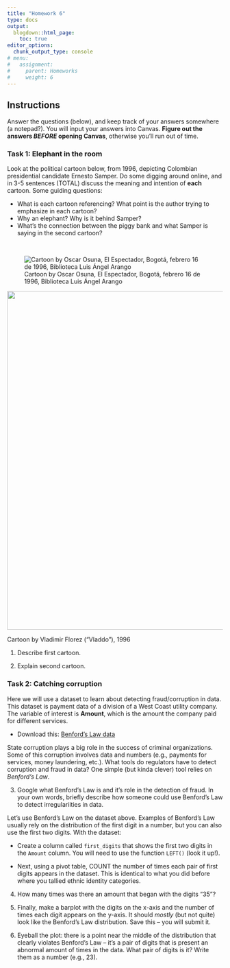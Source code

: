 ```yaml
---
title: "Homework 6"
type: docs
output:
  blogdown::html_page:
    toc: true
editor_options: 
  chunk_output_type: console
# menu:
#   assignment:
#     parent: Homeworks
#     weight: 6
---
```






## Instructions



Answer the questions (below), and keep track of your answers somewhere (a notepad?). You will input your answers into Canvas. **Figure out the answers *BEFORE* opening Canvas**, otherwise you'll run out of time. 




### Task 1: Elephant in the room


Look at the political cartoon below, from 1996, depicting Colombian presidential candidate Ernesto Samper. Do some digging around online, and in 3-5 sentences (TOTAL) discuss the meaning and intention of **each** cartoon. Some guiding questions:

- What is each cartoon referencing? What point is the author trying to emphasize in each cartoon?
- Why an elephant? Why is it behind Samper? 
- What's the connection between the piggy bank and what Samper is saying in the second cartoon?

\

![Cartoon by Oscar Osuna, El Espectador, Bogotá, febrero 16 de 1996, Biblioteca Luis Ángel Arango](/images/samper-y-el-elefante.jpg)


<img src="/images/vladdo-samper.jpg" width="700" height="790">

Cartoon by Vladimir Florez ("Vladdo"), 1996



1. Describe first cartoon. 


2. Explain second cartoon. 



### Task 2: Catching corruption


Here we will use a dataset to learn about detecting fraud/corruption in data. This dataset is payment data of a division of a West Coast utility company. The variable of interest is **Amount**, which is the amount the company paid for different services. 


- Download this: <i class="fas fa-download"></i> [Benford's Law data](/files/benford.csv)


State corruption plays a big role in the success of criminal organizations. Some of this corruption involves data and numbers (e.g., payments for services, money laundering, etc.). What tools do regulators have to detect corruption and fraud in data? One simple (but kinda clever) tool relies on *Benford's Law*. 


3. Google what Benford's Law is and it's role in the detection of fraud. In your own words, briefly describe how someone could use Benford's Law to detect irregulariities in data. 


Let's use Benford's Law on the dataset above. Examples of Benford's Law usually rely on the distribution of the first digit in a number, but you can also use the first two digits. With the dataset:

- Create a column called `first_digits` that shows the first two digits in the `Amount` column. You will need to use the function `LEFT()` (look it up!). 

- Next, using a pivot table, COUNT the number of times each pair of first digits appears in the dataset. This is identical to what you did before where you tallied ethnic identity categories. 

4. How many times was there an amount that began with the digits "35"?


5. Finally, make a barplot with the digits on the x-axis and the number of times each digit appears on the y-axis. It should *mostly* (but not quite) look like the Benford's Law distribution. Save this -- you will submit it. 


6. Eyeball the plot: there is a point near the middle of the distribution that clearly violates Benford's Law -- it's a pair of digits that is present an abnormal amount of times in the data. What pair of digits is it? Write them as a number (e.g., 23). 

